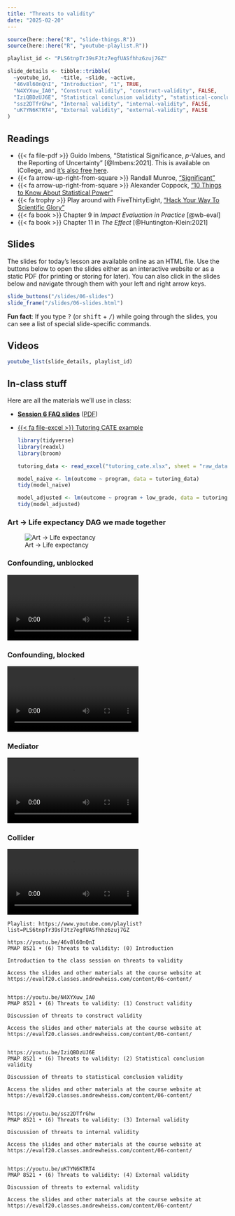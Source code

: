 ```yaml
---
title: "Threats to validity"
date: "2025-02-20"
---
```


```r
source(here::here("R", "slide-things.R"))
source(here::here("R", "youtube-playlist.R"))

playlist_id <- "PLS6tnpTr39sFJtz7egfUASfhhz6zuj7GZ"

slide_details <- tibble::tribble(
  ~youtube_id,   ~title, ~slide, ~active,
  "46v8l60nQnI", "Introduction", "1", TRUE,
  "N4XYXuw_IA0", "Construct validity", "construct-validity", FALSE,
  "IziQBDzUJ6E", "Statistical conclusion validity", "statistical-conclusion-validity", FALSE,
  "ssz2DTfrGhw", "Internal validity", "internal-validity", FALSE,
  "uK7YN6KTRT4", "External validity", "external-validity", FALSE
)
```


## Readings

- {{< fa file-pdf >}} Guido Imbens, "Statistical Significance, *p*-Values, and the Reporting of Uncertainty" [@Imbens:2021]. This is available on iCollege, and [it's also free here](https://doi.org/10.1257/jep.35.3.157).
- {{< fa arrow-up-right-from-square >}} Randall Munroe, ["Significant"](https://xkcd.com/882/)
- {{< fa arrow-up-right-from-square >}} Alexander Coppock, ["10 Things to Know About Statistical Power"](https://egap.org/resource/10-things-to-know-about-statistical-power/)
- {{< fa trophy >}} Play around with FiveThirtyEight, ["Hack Your Way To Scientific Glory"](https://projects.fivethirtyeight.com/p-hacking/)
- {{< fa book >}} Chapter 9 in *Impact Evaluation in Practice* [@wb-eval]
- {{< fa book >}} Chapter 11 in *The Effect* [@Huntington-Klein:2021]


## Slides

The slides for today's lesson are available online as an HTML file. Use the buttons below to open the slides either as an interactive website or as a static PDF (for printing or storing for later). You can also click in the slides below and navigate through them with your left and right arrow keys.

```r
slide_buttons("/slides/06-slides")
slide_frame("/slides/06-slides.html")
```

:::{.callout-tip}
**Fun fact**: If you type <kbd>?</kbd> (or <kbd>shift</kbd> + <kbd>/</kbd>) while going through the slides, you can see a list of special slide-specific commands.
:::


## Videos

```r
youtube_list(slide_details, playlist_id)
```

## In-class stuff

Here are all the materials we'll use in class:

- [**Session 6 FAQ slides**](/slides/06-class.html) ([PDF](/slides/06-class.pdf))
- [{{< fa file-excel >}} Tutoring CATE example](/files/tutoring_cate.xlsx)

  ```r
  library(tidyverse)
  library(readxl)
  library(broom)
  
  tutoring_data <- read_excel("tutoring_cate.xlsx", sheet = "raw_data")
  
  model_naive <- lm(outcome ~ program, data = tutoring_data)
  tidy(model_naive)
  
  model_adjusted <- lm(outcome ~ program + low_grade, data = tutoring_data)
  tidy(model_adjusted)
  ```

### Art → Life expectancy DAG we made together

![Art → Life expectancy](img/art-life-dag.png)


### Confounding, unblocked

```{=html}
<div class="ratio ratio-16x9">
<video controls loop>
<source src="/slides/img/05-class/video-confounding-unblocked.mp4" type="video/mp4">
</video>
</div>
```

### Confounding, blocked

```{=html}
<div class="ratio ratio-16x9">
<video controls loop>
<source src="/slides/img/05-class/video-confounding-blocked.mp4" type="video/mp4">
</video>
</div>
```

### Mediator

```{=html}
<div class="ratio ratio-16x9">
<video controls loop>
<source src="/slides/img/05-class/video-mediating.mp4" type="video/mp4">
</video>
</div>
```

### Collider

```{=html}
<div class="ratio ratio-16x9">
<video controls loop>
<source src="/slides/img/05-class/video-collider.mp4" type="video/mp4">
</video>
</div>
```


```verbatim
Playlist: https://www.youtube.com/playlist?list=PLS6tnpTr39sFJtz7egfUASfhhz6zuj7GZ

https://youtu.be/46v8l60nQnI
PMAP 8521 • (6) Threats to validity: (0) Introduction

Introduction to the class session on threats to validity

Access the slides and other materials at the course website at https://evalf20.classes.andrewheiss.com/content/06-content/


https://youtu.be/N4XYXuw_IA0
PMAP 8521 • (6) Threats to validity: (1) Construct validity

Discussion of threats to construct validity

Access the slides and other materials at the course website at https://evalf20.classes.andrewheiss.com/content/06-content/

  
https://youtu.be/IziQBDzUJ6E
PMAP 8521 • (6) Threats to validity: (2) Statistical conclusion validity

Discussion of threats to statistical conclusion validity

Access the slides and other materials at the course website at https://evalf20.classes.andrewheiss.com/content/06-content/
  
  
https://youtu.be/ssz2DTfrGhw
PMAP 8521 • (6) Threats to validity: (3) Internal validity

Discussion of threats to internal validity

Access the slides and other materials at the course website at https://evalf20.classes.andrewheiss.com/content/06-content/
  
  
https://youtu.be/uK7YN6KTRT4
PMAP 8521 • (6) Threats to validity: (4) External validity

Discussion of threats to external validity

Access the slides and other materials at the course website at https://evalf20.classes.andrewheiss.com/content/06-content/
```
